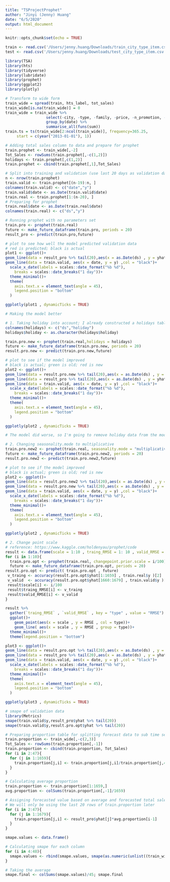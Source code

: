 ```yaml
---
title: "TSProjectProphet"
author: "Jinyi (Jenny) Huang"
date: "6/5/2020"
output: html_document
---
```


```r
knitr::opts_chunk$set(echo = TRUE)
```

```r
train <- read.csv('/Users/jenny.huang/Downloads/train_city_type_item.csv')
test <- read.csv('/Users/jenny.huang/Downloads/test_city_type_item.csv')
```

```r
library(TSA)
library(hts)
library(tidyverse)
library(lubridate)
library(prophet)
library(ggplot2)
library(plotly)
```

```r
# Transform to wide form
train_wide = spread(train, hts_label, tot_sales)
train_wide[is.na(train_wide)] = 0
train_wide = train_wide %>%
                  select(-city, -type, -family, -price, -n_promotion, -perishable, -national_flag, -pay.day_flag) %>%
                  group_by(date) %>%
                  summarise_all(funs(sum))
train.ts = ts(train_wide[2:ncol(train_wide)], frequency=365.25, 
     start = c(year("2013-01-01"), 1))
```

```r
# Adding total sales column to data and prepare for prophet
train.prophet <- train_wide[,-2]
Tot_Sales <- rowSums(train.prophet[,-c(1,2)])
holidays <- train.prophet[,c(1,2)]
train.prophet <- cbind(train.prophet[,1],Tot_Sales)

# Split into training and validation (use last 20 days as validation data)
n <- nrow(train.prophet)
train.valid <- train.prophet[(n-19):n, ]
colnames(train.valid) <- c("date","y")
train.valid$date <- as.Date(train.valid$date)
train.real <- train.prophet[1:(n-20), ]
# Preparing for prophet
train.real$date <- as.Date(train.real$date)
colnames(train.real) <- c("ds","y")

# Running prophet with no parameters set
train.pro <- prophet(train.real)
future <- make_future_dataframe(train.pro, periods = 20)
result_pro <- predict(train.pro,future)

# plot to see how well the model predicted validation data
# red is predicted; black is actual
plot1 <- ggplot()+
geom_line(data = result_pro %>% tail(20),aes(x = as.Date(ds) , y = yhat),col = "red")+
geom_line(data = train.valid, aes(x = date, y = y) ,col = "black")+
  scale_x_date(labels = scales::date_format("%b %d"),
    breaks = scales::date_breaks("1 day"))+
  theme_minimal()+
  theme(
    axis.text.x = element_text(angle = 45),
    legend.position = "bottom"
  )

ggplotly(plot1 , dynamicTicks = TRUE)
```

```r
# Making the model better

# 1. Taking holiday into account; I already constructed a holidays table earlier
colnames(holidays) <- c("ds","holiday")
holidays$holiday <- as.character(holidays$holiday)

train.pro.new <- prophet(train.real,holidays = holidays)
future <- make_future_dataframe(train.pro.new, periods = 20)
result.pro.new <- predict(train.pro.new,future)

# plot to see if the model improved
# black is actual; green is old; red is new
plot2 <- ggplot()+
geom_line(data = result.pro.new %>% tail(20),aes(x = as.Date(ds) , y = yhat),col = "red")+
geom_line(data = result_pro %>% tail(20),aes(x = as.Date(ds) , y = yhat),col = "green")+
geom_line(data = train.valid, aes(x = date, y = y) ,col = "black")+
  scale_x_date(labels = scales::date_format("%b %d"),
    breaks = scales::date_breaks("1 day"))+
  theme_minimal()+
  theme(
    axis.text.x = element_text(angle = 45),
    legend.position = "bottom"
  )

ggplotly(plot2 , dynamicTicks = TRUE)

# The model did worse, so I'm going to remove holiday data from the model
```
```r
# 2. Changing seasonality.mode to multiplicative
train.pro.new2 <- prophet(train.real, seasonality.mode = "multiplicative")
future <- make_future_dataframe(train.pro.new2, periods = 20)
result.pro.new2 <- predict(train.pro.new2,future)

# plot to see if the model improved
# black is actual; green is old; red is new
plot2 <- ggplot()+
geom_line(data = result.pro.new2 %>% tail(20),aes(x = as.Date(ds) , y = yhat),col = "red")+
geom_line(data = result.pro.new %>% tail(20),aes(x = as.Date(ds) , y = yhat),col = "green")+
geom_line(data = train.valid, aes(x = date, y = y) ,col = "black")+
  scale_x_date(labels = scales::date_format("%b %d"),
    breaks = scales::date_breaks("1 day"))+
  theme_minimal()+
  theme(
    axis.text.x = element_text(angle = 45),
    legend.position = "bottom"
  )

ggplotly(plot2 , dynamicTicks = TRUE)
```


```r
# 2. Change point scale
# reference: https://www.kaggle.com/holdenyau/prophet/code
result <- data.frame(scale = 1:10 , traing_RMSE = 1: 10 , valid_RMSE = 1:10)
for (i in 1:10){
  train.pro.opt <- prophet(train.real, changepoint.prior.scale = i/100)
  future <- make_future_dataframe(train.pro.opt, periods = 20)
result.pro.opt <- predict( train.pro.opt , future)  
 v_traing <- accuracy(result.pro.opt$yhat[1:1659] , train.real$y )[2]
 v_valid  <- accuracy(result.pro.opt$yhat[1660:1679] , train.valid$y )[2]
 result$scale[i] <- i/100
 result$traing_RMSE[i] <- v_traing
 result$valid_RMSE[i] <- v_valid
}

result %>%
  gather(`traing_RMSE` , `valid_RMSE` , key = "type" , value = "RMSE") %>%
  ggplot()+
    geom_point(aes(x = scale , y = RMSE , col = type))+
    geom_line( aes(x = scale , y = RMSE , group = type))+
  theme_minimal()+
  theme(legend.position = "bottom")

plot3 <- ggplot()+
geom_line(data = result.pro.opt %>% tail(20),aes(x = as.Date(ds) , y = yhat),col = "red")+
geom_line(data = result_pro %>% tail(20),aes(x = as.Date(ds) , y = yhat),col = "green")+
geom_line(data = train.valid, aes(x = date, y = y) ,col = "black")+
  scale_x_date(labels = scales::date_format("%b %d"),
    breaks = scales::date_breaks("1 day"))+
  theme_minimal()+
  theme(
    axis.text.x = element_text(angle = 45),
    legend.position = "bottom"
  )

ggplotly(plot3 , dynamicTicks = TRUE)
```


```r
# smape of validation data
library(Metrics)
smape(train.valid$y,result_pro$yhat %>% tail(20))
smape(train.valid$y,result.pro.opt$yhat %>% tail(20))
```
```r
# Preparing proportion table for splitting forecast data to sub time series
train.proportion <- train_wide[,-c(2,3)]
Tot_Sales <- rowSums(train.proportion[,-1])
train.proportion <- cbind(train.proportion, Tot_Sales)
for (i in 2:47){
  for (j in 1:1659){
    train.proportion[j,i] <- train.proportion[j,i]/train.proportion[j,47]
  }
}

# Calculating average proportion
train.proportion <- train.proportion[1:1659,]
avg.proportion <- colSums(train.proportion[,-1]/1659)

# Assigning forecasted value based on average and forecasted total sales
# We will only be using the last 20 rows of train.proportion later
for (i in 2:47){
  for (j in 1:1679){
    train.proportion[j,i] <- result_pro$yhat[j]*avg.proportion[i-1]
  }
}

smape.values <- data.frame()

# Calculating smape for each column
for (i in 4:48){
  smape.values <- rbind(smape.values, smape(as.numeric(unlist((train_wide[,i] %>% tail(20)))),train.proportion[,(i-2)] %>% tail(20)))
}

# Taking the average
smape.final <- colSums(smape.values)/45; smape.final
```
